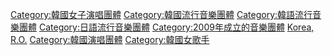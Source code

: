 {{Rainbow}}
[[Category:韓國女子演唱團體|Category:韓國女子演唱團體]]
[[Category:韓國流行音樂團體|Category:韓國流行音樂團體]]
[[Category:韓語流行音樂團體|Category:韓語流行音樂團體]]
[[Category:日語流行音樂團體|Category:日語流行音樂團體]]
[[Category:2009年成立的音樂團體|Category:2009年成立的音樂團體]]
[[Category:女子演唱團體|Korea, R.O.]]
[[Category:韓國演唱團體|Category:韓國演唱團體]]
[[Category:韓國女歌手|Category:韓國女歌手]]